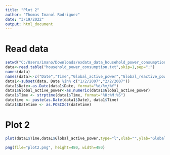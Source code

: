 ---
title: "Plot 2"
author: "Thomas Imanol Rodriguez"
date: "3/19/2022"
output: html_document
---
# Read data


```{r echo=TRUE}
setwd("C:/Users/imano/Downloads/exdata_data_household_power_consumption")
data<-read.table("household_power_consumption.txt",skip=1,sep=";")
names(data)
names(data)<-c("Date","Time","Global_active_power","Global_reactive_power","Voltage","Global_intensity","Sub_metering_1","Sub_metering_2","Sub_metering_3")
data1<-subset(data, Date %in% c("1/2/2007","2/2/2007"))
data1$Date<-as.Date(data1$Date, format="%d/%m/%Y")
data1$Global_active_power<-as.numeric(data1$Global_active_power)
data1$Time <- strptime(data1$Time, format="%H:%M:%S")
datetime <- paste(as.Date(data1$Date), data1$Time)
data1$Datetime <- as.POSIXct(datetime)
```

# Plot 2


```{r , echo=TRUE}
plot(data1$Time,data1$Global_active_power,type="l",xlab="",ylab="Global Active Power (kilowatts)", main="Global Active Power Vs Time") 

```

```{r , echo=TRUE}
png(file="plot2.png", height=480, width=480)

```
